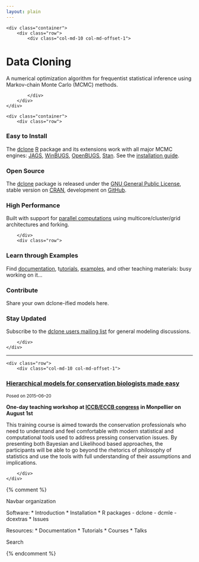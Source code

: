 ```yaml
---
layout: plain
---
```


<div class="jumbotron">
    <div class="container">
        <div class="row">
            <div class="col-md-10 col-md-offset-1">

<h1 class="title">Data Cloning</h1>
<p>A numerical optimization algorithm for
frequentist statistical inference using
Markov-chain Monte Carlo (MCMC) methods.</p>
<!-- <p><a class="btn btn-primary" href="{{ site.baseurl }}/dc.html">Learn more</a></p> -->
            
            </div>
        </div>
    </div>
</div>

<div class="section-tout">
    <div class="container">
        <div class="row">

<div class="col-lg-4 col-sm-6">
<h3><i class="fa fa-laptop"></i> Easy to Install</h3>
<p>The <a href="{{ site.baseurl }}/dclone">dclone</a> <a href="http://www.r-project.org">R</a> package and its extensions
work with all major MCMC engines: <a href="http://mcmc-jags.sourceforge.net/">JAGS</a>, <a href="http://www.mrc-bsu.cam.ac.uk/software/bugs/the-bugs-project-winbugs/">WinBUGS</a>, <a href="http://www.openbugs.net/">OpenBUGS</a>, <a href="http://mc-stan.org/">Stan</a>. See the <a href="{{ site.baseurl }}/install.html">installation guide</a>.</p>
</div>

<div class="col-lg-4 col-sm-6">
<h3><i class="fa fa-code"></i> Open Source</h3>
<p>The <a href="{{ site.baseurl }}/dclone">dclone</a> package is released under the <a href="http://www.gnu.org/licenses/licenses.en.html">GNU General Public License</a>, stable version on <a href="http://cran.r-project.org/package=dclone">CRAN</a>, development on <a href="https://github.com/datacloning/dclone">GitHub</a>.</p>
</div>

<div class="col-lg-4 col-sm-6">
<h3><i class="fa fa-flash"></i> High Performance</h3>
<p>Built with support for <a href="{{ site.baseurl }}/usage.html#high-performance-computing">parallel computations</a> using multicore/cluster/grid architectures and forking.</p>
</div>

        </div>
        <div class="row">

<div class="col-lg-4 col-sm-6">
<h3><i class="fa fa-file-text-o"></i> Learn through Examples</h3>
<p>Find <a href="">documentation</a>, t<a href="">utorials</a>, <a href="">examples</a>, and other teaching materials: busy working on it...</p>
</div>

<div class="col-lg-4 col-sm-6">
<h3><i class="fa fa-cloud"></i> Contribute</h3>
<p>Share your own dclone-ified models here</a>.</p>
</div>

<div class="col-lg-4 col-sm-6">
<h3><i class="fa fa-bullhorn"></i> Stay Updated</h3>
<p>Subscribe to the <a href="https://groups.google.com/forum/?fromgroups#!forum/dclone-users">dclone users mailing list</a> for general modeling discussions.</p>
</div>

        </div>
    </div>
</div>

*****************

<div class="container">
    <div class="row">
        <div class="col-md-10 col-md-offset-1">

<div class="well">
<h3><a href="{{ site.baseurl }}/courses/2015/montpellier/">Hierarchical models for conservation biologists made easy</a></h3>
<p><small>Posed on 2015&ndash;06&ndash;20</small></p>
<p><strong>One-day teaching workshop at <a href="http://www.iccb-eccb2015.org/content/pre-congress-training-workshops">ICCB/ECCB congress</a> in Monpellier on August 1st</strong></p>
<p>This training course is aimed towards the conservation professionals who need to understand and feel comfortable with modern statistical and computational tools used to address pressing conservation issues. By presenting both Bayesian and Likelihood based approaches, the participants will be able to go beyond the rhetorics of philosophy of statistics and use the tools with full understanding of their assumptions and implications.</p>

        </div>
    </div>
</div>

{% comment %}
<!-- Move old entries here. -->

Navbar organization

Software:
* Introduction
* Installation
* R packages
  - dclone
  - dcmle
  - dcextras
* Issues

Resources:
* Documentation
* Tutorials
* Courses
* Talks

Search

{% endcomment %}
